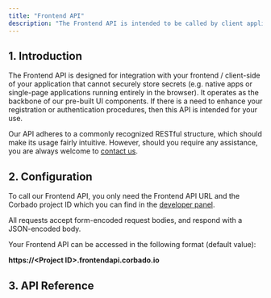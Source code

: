 ```yaml
---
title: "Frontend API"
description: "The Frontend API is intended to be called by client applications like SPAs or native apps."
---
```



## 1. Introduction

The Frontend API is designed for integration with your frontend / client-side of your application that cannot securely store secrets (e.g. native apps or single-page applications running entirely in the browser). It operates as the backbone of our pre-built UI components. If there is a need to enhance your registration or authentication procedures, then this API is intended for your use.

Our API adheres to a commonly recognized RESTful structure, which should make its usage fairly intuitive. However, should you require any assistance, you are always welcome to [contact us](https://www.corbado.com/contact).

## 2. Configuration

To call our Frontend API, you only need the Frontend API URL and the Corbado project ID which you can find in the [developer panel](https://app.corbado.com/app/settings/general).

All requests accept form-encoded request bodies, and respond with a JSON-encoded body.

<Note>
Your Frontend API can be accessed in the following format (default value):

**https://\<Project ID>.frontendapi.corbado.io**

</Note>

## 3. API Reference

<Card href="https://api.corbado.com/docs/frontend-api/">
    <Blogpost title="Corbado Frontend API Reference" />
</Card>

